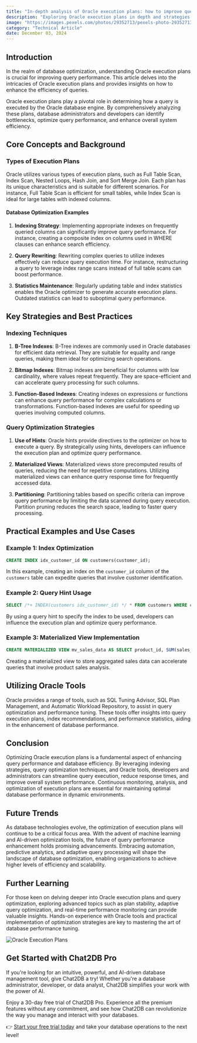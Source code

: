 ```yaml
---
title: "In-depth analysis of Oracle execution plans: how to improve query performance"
description: "Exploring Oracle execution plans in depth and strategies to enhance query performance."
image: "https://images.pexels.com/photos/29352713/pexels-photo-29352713.jpeg?auto=compress&cs=tinysrgb&dpr=1&w=500"
category: "Technical Article"
date: December 03, 2024
---
```


## Introduction

In the realm of database optimization, understanding Oracle execution plans is crucial for improving query performance. This article delves into the intricacies of Oracle execution plans and provides insights on how to enhance the efficiency of queries.

Oracle execution plans play a pivotal role in determining how a query is executed by the Oracle database engine. By comprehensively analyzing these plans, database administrators and developers can identify bottlenecks, optimize query performance, and enhance overall system efficiency.

## Core Concepts and Background

### Types of Execution Plans

Oracle utilizes various types of execution plans, such as Full Table Scan, Index Scan, Nested Loops, Hash Join, and Sort Merge Join. Each plan has its unique characteristics and is suitable for different scenarios. For instance, Full Table Scan is efficient for small tables, while Index Scan is ideal for large tables with indexed columns.

#### Database Optimization Examples

1. **Indexing Strategy**: Implementing appropriate indexes on frequently queried columns can significantly improve query performance. For instance, creating a composite index on columns used in WHERE clauses can enhance search efficiency.

2. **Query Rewriting**: Rewriting complex queries to utilize indexes effectively can reduce query execution time. For instance, restructuring a query to leverage index range scans instead of full table scans can boost performance.

3. **Statistics Maintenance**: Regularly updating table and index statistics enables the Oracle optimizer to generate accurate execution plans. Outdated statistics can lead to suboptimal query performance.

## Key Strategies and Best Practices

### Indexing Techniques

1. **B-Tree Indexes**: B-Tree indexes are commonly used in Oracle databases for efficient data retrieval. They are suitable for equality and range queries, making them ideal for optimizing search operations.

2. **Bitmap Indexes**: Bitmap indexes are beneficial for columns with low cardinality, where values repeat frequently. They are space-efficient and can accelerate query processing for such columns.

3. **Function-Based Indexes**: Creating indexes on expressions or functions can enhance query performance for complex calculations or transformations. Function-based indexes are useful for speeding up queries involving computed columns.

### Query Optimization Strategies

1. **Use of Hints**: Oracle hints provide directives to the optimizer on how to execute a query. By strategically using hints, developers can influence the execution plan and optimize query performance.

2. **Materialized Views**: Materialized views store precomputed results of queries, reducing the need for repetitive computations. Utilizing materialized views can enhance query response time for frequently accessed data.

3. **Partitioning**: Partitioning tables based on specific criteria can improve query performance by limiting the data scanned during query execution. Partition pruning reduces the search space, leading to faster query processing.

## Practical Examples and Use Cases

### Example 1: Index Optimization

```sql
CREATE INDEX idx_customer_id ON customers(customer_id);
```

In this example, creating an index on the `customer_id` column of the `customers` table can expedite queries that involve customer identification.

### Example 2: Query Hint Usage

```sql
SELECT /*+ INDEX(customers idx_customer_id) */ * FROM customers WHERE customer_id = 1001;
```

By using a query hint to specify the index to be used, developers can influence the execution plan and optimize query performance.

### Example 3: Materialized View Implementation

```sql
CREATE MATERIALIZED VIEW mv_sales_data AS SELECT product_id, SUM(sales_amount) FROM sales GROUP BY product_id;
```

Creating a materialized view to store aggregated sales data can accelerate queries that involve product sales analysis.

## Utilizing Oracle Tools

Oracle provides a range of tools, such as SQL Tuning Advisor, SQL Plan Management, and Automatic Workload Repository, to assist in query optimization and performance tuning. These tools offer insights into query execution plans, index recommendations, and performance statistics, aiding in the enhancement of database performance.

## Conclusion

Optimizing Oracle execution plans is a fundamental aspect of enhancing query performance and database efficiency. By leveraging indexing strategies, query optimization techniques, and Oracle tools, developers and administrators can streamline query execution, reduce response times, and improve overall system performance. Continuous monitoring, analysis, and optimization of execution plans are essential for maintaining optimal database performance in dynamic environments.

## Future Trends

As database technologies evolve, the optimization of execution plans will continue to be a critical focus area. With the advent of machine learning and AI-driven optimization tools, the future of query performance enhancement holds promising advancements. Embracing automation, predictive analytics, and adaptive query processing will shape the landscape of database optimization, enabling organizations to achieve higher levels of efficiency and scalability.

## Further Learning

For those keen on delving deeper into Oracle execution plans and query optimization, exploring advanced topics such as plan stability, adaptive query optimization, and real-time performance monitoring can provide valuable insights. Hands-on experience with Oracle tools and practical implementation of optimization strategies are key to mastering the art of database performance tuning.

![Oracle Execution Plans](https://example.com/oracle-execution-plans.jpg)

## Get Started with Chat2DB Pro

If you're looking for an intuitive, powerful, and AI-driven database management tool, give Chat2DB a try! Whether you're a database administrator, developer, or data analyst, Chat2DB simplifies your work with the power of AI.

Enjoy a 30-day free trial of Chat2DB Pro. Experience all the premium features without any commitment, and see how Chat2DB can revolutionize the way you manage and interact with your databases.

👉 [Start your free trial today](https://chat2db.ai/pricing) and take your database operations to the next level!
